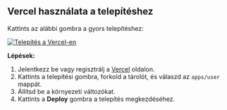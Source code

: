 ## Vercel használata a telepítéshez

Kattints az alábbi gombra a gyors telepítéshez:

[![Telepítés a Vercel-en](https://vercel.com/button)](https://vercel.com/new/clone?demo-description=PPanel%20egy%20tiszta%2C%20professzionális%2C%20és%20tökéletes%20nyílt%20forráskódú%20proxy%20panel%20eszköz%2C%20amely%20az%20ideális%20választás%20a%20tanuláshoz%20és%20a%20gyakorlati%20használathoz&demo-image=https%3A%2F%2Furlscan.io%2Fliveshot%2F%3Fwidth%3D1920%26height%3D1080%26url%3Dhttps%3A%2F%2Fuser.ppanel.dev&demo-title=PPanel%20felhasználói%20Web&demo-url=https%3A%2F%2Fuser.ppanel.dev%2F&from=.&project-name=ppanel-user-web&repository-name=ppanel-web&repository-url=https%3A%2F%2Fgithub.com%2Fperfect-panel%2Fppanel-web&root-directory=apps%2Fuser&skippable-integrations=1)

**Lépések:**

1. Jelentkezz be vagy regisztrálj a [Vercel](https://vercel.com/) oldalon.
2. Kattints a telepítési gombra, forkold a tárolót, és válaszd az `apps/user` mappát.
3. Állítsd be a környezeti változókat.
4. Kattints a **Deploy** gombra a telepítés megkezdéséhez.



<Giscus />
